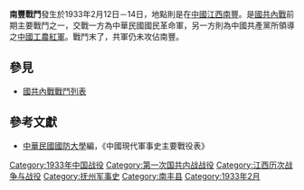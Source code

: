 {{Infobox Military Conflict|
campaign=|
image=|
caption=|
conflict=南豐戰鬥|
partof=[[国共内战|国共内战]]|
date= 1933年2月12日－14日|
place=[[中國|中國]]江西南豐|
result=共軍仍未攻佔南豐|
combatant1=中華民國國民革命軍8師陶峙岳部、24師許克祥部|
combatant2=[[紅七軍|紅七軍]]、[[紅五軍|紅五軍]]| 
commander1=[[陶峙岳|陶峙岳]]、[[許克祥|許克祥]]|
commander2=[[鞏楚|鞏楚]]、[[彭鰲|彭鰲]]|
strength1=|
strength2=|
casualties1=|
casualties2=|
}}
'''南豐戰鬥'''發生於1933年2月12日－14日，地點則是在[[中國|中國]][[江西|江西]][[南豐|南豐]]。是[[國共內戰|國共內戰]]前期主要戰鬥之一，交戰一方為中華民國國民革命軍，另一方則為中國共產黨所領導之[[中國工農紅軍|中國工農紅軍]]。戰鬥末了，共軍仍未攻佔南豐。
==參見==
*[[國共內戰戰鬥列表|國共內戰戰鬥列表]]
==參考文獻==
*[[中華民國|中華民國]][[國防大學_(臺灣)|國防大學]]編，《中國現代軍事史主要戰役表》

[[Category:1933年中国战役|Category:1933年中国战役]]
[[Category:第一次国共内战战役|Category:第一次国共内战战役]]
[[Category:江西历次战争与战役|Category:江西历次战争与战役]]
[[Category:抚州军事史|Category:抚州军事史]]
[[Category:南丰县|Category:南丰县]]
[[Category:1933年2月|Category:1933年2月]]